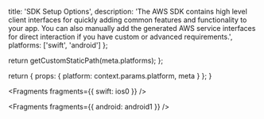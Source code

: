 
  title: 'SDK Setup Options',
  description:
    'The AWS SDK contains high level client interfaces for quickly adding common features and functionality to your app. You can also manually add the generated AWS service interfaces for direct interaction if you have custom or advanced requirements.',
  platforms: ['swift', 'android']
};

  return getCustomStaticPath(meta.platforms);
};

  return {
    props: {
      platform: context.params.platform,
      meta
    }
  };
}


<Fragments fragments={{ swift: ios0 }} />


<Fragments fragments={{ android: android1 }} />
